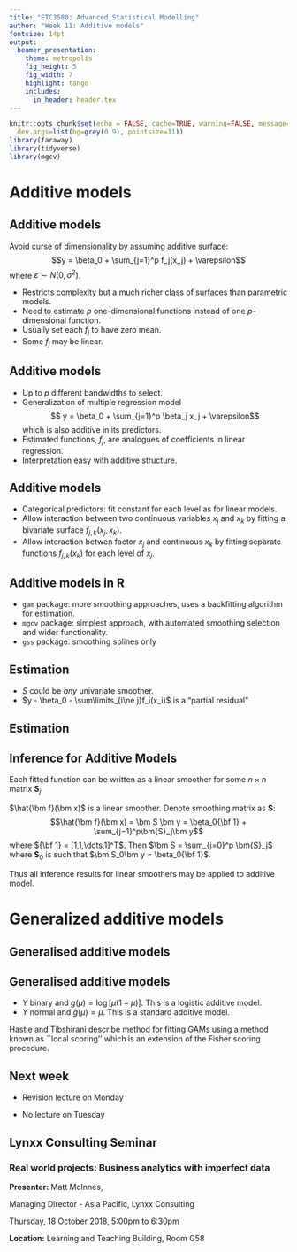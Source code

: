```yaml
---
title: "ETC3580: Advanced Statistical Modelling"
author: "Week 11: Additive models"
fontsize: 14pt
output:
  beamer_presentation:
    theme: metropolis
    fig_height: 5
    fig_width: 7
    highlight: tango
    includes:
      in_header: header.tex
---
```


```r
knitr::opts_chunk$set(echo = FALSE, cache=TRUE, warning=FALSE, message=FALSE,
  dev.args=list(bg=grey(0.9), pointsize=11))
library(faraway)
library(tidyverse)
library(mgcv)
```


# Additive models

## Additive models

Avoid curse of dimensionality by assuming additive surface:\vspace*{-0.2cm}
$$y = \beta_0 + \sum_{j=1}^p f_j(x_j) + \varepsilon$$
where $\varepsilon \sim N(0,\sigma^2)$.

 * Restricts complexity but a much richer class of surfaces than parametric models.
 * Need to estimate $p$ one-dimensional functions instead of one $p$-dimensional function.
 * Usually set each $f_j$ to have zero mean.
 * Some $f_j$ may be linear.

## Additive models

 * Up to $p$ different bandwidths to select.
 * Generalization of multiple regression model
  $$ y = \beta_0 + \sum_{j=1}^p \beta_j x_j + \varepsilon$$
which is also additive in its predictors.
 * Estimated functions, $f_j$, are analogues of coefficients in linear regression.
 * Interpretation easy with additive structure.

## Additive models

 * Categorical predictors: fit constant for each level as for linear models.
 * Allow interaction between two continuous variables $x_j$ and $x_k$ by fitting a bivariate surface $f_{j,k}(x_j,x_k)$.
 * Allow interaction betwen factor $x_j$ and continuous $x_k$ by fitting separate functions $f_{j,k}(x_k)$ for each level of $x_j$.

## Additive models in R

 * `gam` package: more smoothing approaches, uses a backfitting algorithm for estimation.
 * `mgcv` package: simplest approach, with automated smoothing selection and wider functionality.
 * `gss` package: smoothing splines only

## Estimation

\begin{block}{Back-fitting-algorithm (Hastie and Tibshirani, 1990)}
\begin{enumerate}
 \item Set $\beta_0 = \bar{y}$.
 \item Set $f_j(x) = \hat\beta_j x$ where $\hat\beta_j$ is OLS estimate.
 \item For $j=1,\dots,p,1,\dots,p,1,\dots,p,\dots$
     $$f_j(x) = S(x_j, y - \beta_0 - \sum_{i\ne j}f_i(x_i))$$
    where $S(x,u)$ means univariate smooth of $u$ on $x$.
\end{enumerate}
Iterate step 3 until convergence.\pause
\end{block}

 * $S$ could be *any* univariate smoother.
 * $y - \beta_0 - \sum\limits_{i\ne j}f_i(x_i)$ is a "partial residual"

## Estimation

\begin{block}{Regression splines}
No need for iterative back-fitting as the model can be written as a linear model.
\end{block}

\begin{block}{Penalized regression splines}
No need for iterative back-fitting as the model can be written as a linear mixed-effects model.
\end{block}



## Inference for Additive Models

Each fitted function can be written as a linear smoother \colorbox[rgb]{1,1,.5}{$\hat{\bm f}_j
= \bm{S}_j\bm y$} for some $n\times n$ matrix $\bm{S}_j$.

$\hat{\bm f}(\bm x)$ is a linear smoother.  Denote smoothing matrix as $\bm S$:
$$\hat{\bm f}(\bm x) = \bm S \bm y = \beta_0{\bf 1} + \sum_{j=1}^p\bm{S}_j\bm y$$
where ${\bf 1} = [1,1,\dots,1]^T$.
Then
$\bm S = \sum_{j=0}^p \bm{S}_j$
where $\bm S_0$ is such that $\bm S_0\bm y = \beta_0{\bf 1}$.

Thus all inference results for linear smoothers may be applied to
additive model.


# Generalized additive models

## Generalised additive models

\begin{block}{Generalized Linear Model (GLM)}
\begin{itemize}
\item Distribution of $y$
\item Link function $g$
\item $\E(y\mid x_1,\dots,x_p)=\mu$ where $g(\mu)=\beta_0 + \sum\limits_{j=1}^p \beta_j x_j$.
\end{itemize}
\end{block}\pause

\begin{alertblock}{Generalised Additive Model (GAM)}
\begin{itemize}
\item Distribution of $y$
\item Link function $g$
\item $\E(y\mid x_1,\dots,x_p)=\mu$ where
$g(\mu) = \beta_0 + \sum\limits_{j=1}^p f_j(x_j)$.
\end{itemize}
\end{alertblock}


## Generalised additive models

\alert{Examples:}

 * $Y$ binary and $g(\mu) = \log[\mu(1-\mu)]$.  This is a logistic
additive model.
 * $Y$ normal and $g(\mu) = \mu$.  This is a standard additive model.


\alert{Estimation}

Hastie and Tibshirani describe method for fitting GAMs using a
method known as ``local scoring'' which is an extension of the
Fisher scoring procedure.

## Next week

\LARGE

* Revision lecture on Monday

* No lecture on Tuesday


## Lynxx Consulting Seminar

### Real world projects: Business analytics with imperfect data

**Presenter:**  Matt McInnes,

Managing Director - Asia Pacific,  Lynxx Consulting

\vspace*{.6cm}

Thursday, 18 October 2018, 5:00pm to 6:30pm

**Location:**  Learning and Teaching Building, Room G58
